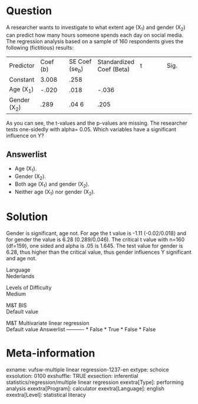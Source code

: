 Question
========
A researcher wants to investigate to what extent age (X<sub>1</sub>) and
gender (X<sub>2</sub>) can predict how many hours someone spends each
day on social media. The regression analysis based on a sample of 160
respondents gives the following (fictitious) results:  
  

<table style="width:100%;">
<colgroup>
<col style="width: 16%" />
<col style="width: 16%" />
<col style="width: 16%" />
<col style="width: 16%" />
<col style="width: 16%" />
<col style="width: 16%" />
</colgroup>
<tbody>
<tr class="odd">
<td>Predictor</td>
<td>Coef (<em>b</em>)</td>
<td>SE Coef (se<em><sub>b</sub></em>)</td>
<td class="tvcss_2">Standardized Coef (Beta)</td>
<td class="tvcss_3">t</td>
<td>Sig.</td>
</tr>
<tr class="even">
<td>Constant</td>
<td>3.008</td>
<td>.258</td>
<td class="tvcss_2"><br />
</td>
<td class="tvcss_3"> </td>
<td><br />
</td>
</tr>
<tr class="odd">
<td>Age (X<sub>1</sub>)</td>
<td>-.020</td>
<td>.018</td>
<td class="tvcss_2">-.036</td>
<td class="tvcss_3"><br />
</td>
<td><br />
</td>
</tr>
<tr class="even">
<td>Gender (X<sub>2</sub>)</td>
<td>.289</td>
<td>.04 6</td>
<td class="tvcss_2">.205</td>
<td class="tvcss_3"><br />
</td>
<td><br />
</td>
</tr>
</tbody>
</table>

  
As you can see, the t-values and the p-values are missing. The
researcher tests one-sidedly with alpha= 0.05. Which variables have a
significant influence on Y?

Answerlist
----------
* Age (X<sub>1</sub>).
* Gender (X<sub>2</sub>).
* Both age (X<sub>1</sub>) and gender (X<sub>2</sub>).
* Neither age (X<sub>1</sub>) nor gender (X<sub>2</sub>).  
    
    

Solution
========





Gender is significant, age not. For age the t value is -1.11
(-0.02/0.018) and for gender the value is 6.28 (0.289/0.046). The
critical t value with n=160 (df=159), one sided and alpha is .05 is
1.645. The test value for gender is 6.28, thus higher than the critical
value, thus gender influences Y significant and age not.





Language  
Nederlands

Levels of Difficulty  
Medium

M&T BIS  
Default value

M&T Multivariate linear regression  
Default value
Answerlist
----------
* False
* True
* False
* False

Meta-information
================
exname: vufsw-multiple linear regression-1237-en
extype: schoice
exsolution: 0100
exshuffle: TRUE
exsection: inferential statistics/regression/multiple linear regression
exextra[Type]: performing analysis
exextra[Program]: calculator
exextra[Language]: english
exextra[Level]: statistical literacy

